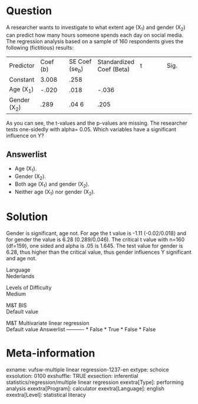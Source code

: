 Question
========
A researcher wants to investigate to what extent age (X<sub>1</sub>) and
gender (X<sub>2</sub>) can predict how many hours someone spends each
day on social media. The regression analysis based on a sample of 160
respondents gives the following (fictitious) results:  
  

<table style="width:100%;">
<colgroup>
<col style="width: 16%" />
<col style="width: 16%" />
<col style="width: 16%" />
<col style="width: 16%" />
<col style="width: 16%" />
<col style="width: 16%" />
</colgroup>
<tbody>
<tr class="odd">
<td>Predictor</td>
<td>Coef (<em>b</em>)</td>
<td>SE Coef (se<em><sub>b</sub></em>)</td>
<td class="tvcss_2">Standardized Coef (Beta)</td>
<td class="tvcss_3">t</td>
<td>Sig.</td>
</tr>
<tr class="even">
<td>Constant</td>
<td>3.008</td>
<td>.258</td>
<td class="tvcss_2"><br />
</td>
<td class="tvcss_3"> </td>
<td><br />
</td>
</tr>
<tr class="odd">
<td>Age (X<sub>1</sub>)</td>
<td>-.020</td>
<td>.018</td>
<td class="tvcss_2">-.036</td>
<td class="tvcss_3"><br />
</td>
<td><br />
</td>
</tr>
<tr class="even">
<td>Gender (X<sub>2</sub>)</td>
<td>.289</td>
<td>.04 6</td>
<td class="tvcss_2">.205</td>
<td class="tvcss_3"><br />
</td>
<td><br />
</td>
</tr>
</tbody>
</table>

  
As you can see, the t-values and the p-values are missing. The
researcher tests one-sidedly with alpha= 0.05. Which variables have a
significant influence on Y?

Answerlist
----------
* Age (X<sub>1</sub>).
* Gender (X<sub>2</sub>).
* Both age (X<sub>1</sub>) and gender (X<sub>2</sub>).
* Neither age (X<sub>1</sub>) nor gender (X<sub>2</sub>).  
    
    

Solution
========





Gender is significant, age not. For age the t value is -1.11
(-0.02/0.018) and for gender the value is 6.28 (0.289/0.046). The
critical t value with n=160 (df=159), one sided and alpha is .05 is
1.645. The test value for gender is 6.28, thus higher than the critical
value, thus gender influences Y significant and age not.





Language  
Nederlands

Levels of Difficulty  
Medium

M&T BIS  
Default value

M&T Multivariate linear regression  
Default value
Answerlist
----------
* False
* True
* False
* False

Meta-information
================
exname: vufsw-multiple linear regression-1237-en
extype: schoice
exsolution: 0100
exshuffle: TRUE
exsection: inferential statistics/regression/multiple linear regression
exextra[Type]: performing analysis
exextra[Program]: calculator
exextra[Language]: english
exextra[Level]: statistical literacy

